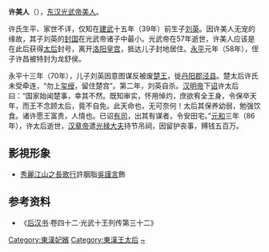 '''许美人'''（{{bd|1世纪||86年||catIdx=X}}），[[汉光武帝|东汉光武帝]][[美人_(位号)|美人]]。

许氏生平、家世不详，仅知在[[建武_(东汉)|建武]]十五年（39年）前生子[[刘英_(东汉)|刘英]]。因许美人无宠的缘故，其子刘英的[[封国|封国]]在光武帝诸子中最小。光武帝在57年逝世，许美人应该是在此后获得[[太后|太后]]封号，离开[[汉魏洛阳城|洛阳皇宫]]，抵达儿子封地居住。[[永平_(东汉)|永平]]元年（58年），侄子许昌被特封为龙舒侯。

永平十三年（70年），儿子刘英因意图谋反被废[[楚王|楚王]]，徙[[丹阳郡|丹阳郡]][[泾县|泾县]]。楚太后许氏未受牵连，“勿上[[璽|玺]][[绶|绶]]，留住楚宫”。第二年，刘英自杀。[[汉明帝|汉明帝]]下[[诏|诏]]许太后曰：“国家始闻楚事，幸其不然。既知审实，怀用悼灼，庶欲宥全王身，令保卒天年，而王不念顾太后，竟不自免。此天命也，无可奈何！太后其保养幼弱，勉强饮食。诸许愿王富贵，人情也。已诏[[有司|有司]]，出其有谋者，令安田宅。”[[元和_(东汉)|元和]]三年（86年），许太后逝世，[[汉章帝|汉章帝]]遣[[光禄大夫|光禄大夫]]持节吊祠，因留护丧事，赙钱五百万。

== 影視形象 ==
*[[秀麗江山之長歌行|秀麗江山之長歌行]]許胭脂[[吳謹言|吳謹言]]飾

== 参考资料 ==
*《[[后汉书|后汉书]]·卷四十二·光武十王列传第三十二》

[[Category:東漢妃嬪|Category:東漢妃嬪]]
[[Category:東漢王太后|Category:東漢王太后]]
[[Category:许姓|~]]